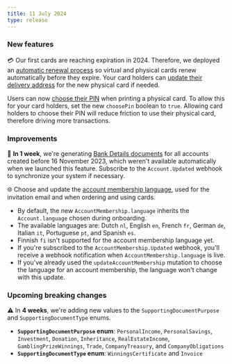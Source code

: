 ```yaml
---
title: 11 July 2024
type: release
---
```


### New features

💳 Our first cards are reaching expiration in 2024.
Therefore, we deployed an [automatic renewal process](/topics/cards/physical/#renew) so virtual and physical cards renew automatically before they expire.
Your card holders can [update their delivery address](/topics/cards/physical/#renew-address) for the new physical card if needed.

Users can now [choose their PIN](/topics/cards/physical/#pin-choose) when printing a physical card.
To allow this for your card holders, set the new `choosePin` boolean to `true`.
Allowing card holders to choose their PIN will reduce friction to use their physical card, therefore driving more transactions.

### Improvements

🔎 **In 1 week**, we're generating [Bank Details documents](/topics/accounts/#bank-details) for all accounts created before 16 November 2023, which weren't available automatically when we launched this feature.
Subscribe to the `Account.Updated` webhook to synchronize your system if necessary.

🌐 Choose and update the [account membership language](/topics/accounts/memberships/#language), used for the invitation email and when ordering and using cards.

- By default, the new `AccountMembership.language` inherits the `Account.language` chosen during onboarding.
- The available languages are: Dutch `nl`, English `en`, French `fr`, German `de`, Italian `it`, Portuguese `pt`, and Spanish `es`.
- Finnish `fi` isn't supported for the account membership language yet.
- If you're subscribed to the `AccountMembership.Updated` webhook, you'll receive a webhook notification when `AccountMembership.language` is live.
- If you've already used the `updateAccountMembership` mutation to choose the language for an account membership, the language won't change with this update.

### Upcoming breaking changes

⚠️ In **4 weeks**, we're adding new values to the `SupportingDocumentPurpose` and `SupportingDocumentType` enums.

- **`SupportingDocumentPurpose` enum**: `PersonalIncome`, `PersonalSavings`, `Investment`, `Donation`, `Inheritance`, `RealEstateIncome`, `GamblingPrizeWinnings`, `Trade`, `CompanyTreasury`, and `CompanyObligations`
- **`SupportingDocumentType` enum**: `WinningsCertificate` and `Invoice`
